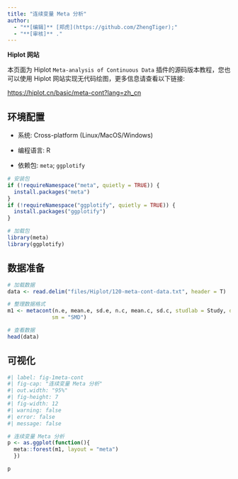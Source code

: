 ```yaml
---
title: "连续变量 Meta 分析"
author:
  - "**[编辑]** [郑虎](https://github.com/ZhengTiger);"
  - "**[审核]** ."
---
```


::: callout-note
**Hiplot 网站**

本页面为 Hiplot `Meta-analysis of Continuous Data` 插件的源码版本教程，您也可以使用 Hiplot 网站实现无代码绘图，更多信息请查看以下链接:

<https://hiplot.cn/basic/meta-cont?lang=zh_cn>
:::

## 环境配置

-   系统: Cross-platform (Linux/MacOS/Windows)

-   编程语言: R

-   依赖包: `meta`; `ggplotify`

```r
# 安装包
if (!requireNamespace("meta", quietly = TRUE)) {
  install.packages("meta")
}
if (!requireNamespace("ggplotify", quietly = TRUE)) {
  install.packages("ggplotify")
}

# 加载包
library(meta)
library(ggplotify)
```

## 数据准备

```r
# 加载数据
data <- read.delim("files/Hiplot/120-meta-cont-data.txt", header = T)

# 整理数据格式
m1 <- metacont(n.e, mean.e, sd.e, n.c, mean.c, sd.c, studlab = Study, data = data,
              sm = "SMD")

# 查看数据
head(data)
```

## 可视化

```r
#| label: fig-1meta-cont
#| fig-cap: "连续变量 Meta 分析"
#| out.width: "95%"
#| fig-height: 7
#| fig-width: 12
#| warning: false
#| error: false
#| message: false

# 连续变量 Meta 分析
p <- as.ggplot(function(){
  meta::forest(m1, layout = "meta")
  })

p
```


